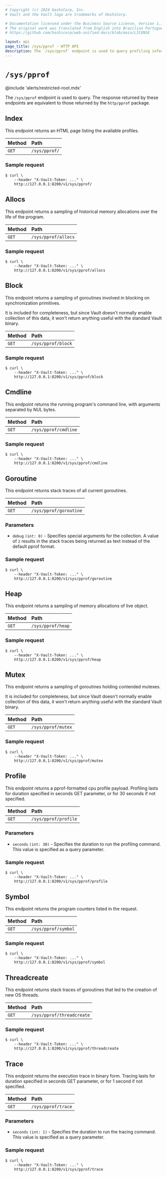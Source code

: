 ```yaml
---
# Copyright (c) 2024 HashiCorp, Inc.
# Vault and the Vault logo are trademarks of HashiCorp.

# Documentation licensed under the Business Source License, Version 1.1.
# The original work was translated from English into Brazilian Portuguese.
# https://github.com/hashicorp/web-unified-docs/blob/main/LICENSE

layout: api
page_title: /sys/pprof - HTTP API
description: The `/sys/pprof` endpoint is used to query profiling information.
---
```


# `/sys/pprof`

@include 'alerts/restricted-root.mdx'

The `/sys/pprof` endpoint is used to query. The response returned by
these endpoints are equivalent to those returned by the `http/pprof`
package.

## Index

This endpoint returns an HTML page listing the available profiles.

| Method | Path          |
| :----- | :------------ |
| `GET`  | `/sys/pprof/` |

### Sample request

```shell-session
$ curl \
    --header "X-Vault-Token: ..." \
    http://127.0.0.1:8200/v1/sys/pprof/
```

## Allocs

This endpoint returns a sampling of historical memory allocations over the life
of the program.

| Method | Path              |
| :----- | :---------------- |
| `GET`  | `/sys/pprof/allocs` |

### Sample request

```shell-session
$ curl \
    --header "X-Vault-Token: ..." \
    http://127.0.0.1:8200/v1/sys/pprof/allocs
```

## Block

This endpoint returns a sampling of goroutines involved in blocking on
synchronization primitives.

It is included for completeness, but since Vault doesn't normally enable
collection of this data, it won't return anything useful with the standard
Vault binary.

| Method | Path              |
| :----- | :---------------- |
| `GET`  | `/sys/pprof/block` |

### Sample request

```shell-session
$ curl \
    --header "X-Vault-Token: ..." \
    http://127.0.0.1:8200/v1/sys/pprof/block
```

## Cmdline

This endpoint returns the running program's command line, with arguments
separated by NUL bytes.

| Method | Path                 |
| :----- | :------------------- |
| `GET`  | `/sys/pprof/cmdline` |

### Sample request

```shell-session
$ curl \
    --header "X-Vault-Token: ..." \
    http://127.0.0.1:8200/v1/sys/pprof/cmdline
```

## Goroutine

This endpoint returns stack traces of all current goroutines.

| Method | Path                   |
| :----- | :--------------------- |
| `GET`  | `/sys/pprof/goroutine` |

### Parameters

- `debug` `(int: 0)` - Specifies special arguments for the collection.
A value of `2` results in the stack traces being returned as text
instead of the default pprof format.

### Sample request

```shell-session
$ curl \
    --header "X-Vault-Token: ..." \
    http://127.0.0.1:8200/v1/sys/pprof/goroutine
```

## Heap

This endpoint returns a sampling of memory allocations of live object.

| Method | Path              |
| :----- | :---------------- |
| `GET`  | `/sys/pprof/heap` |

### Sample request

```shell-session
$ curl \
    --header "X-Vault-Token: ..." \
    http://127.0.0.1:8200/v1/sys/pprof/heap
```

## Mutex

This endpoint returns a sampling of goroutines holding contended mutexes.

It is included for completeness, but since Vault doesn't normally enable
collection of this data, it won't return anything useful with the standard
Vault binary.

| Method | Path              |
| :----- | :---------------- |
| `GET`  | `/sys/pprof/mutex` |

### Sample request

```shell-session
$ curl \
    --header "X-Vault-Token: ..." \
    http://127.0.0.1:8200/v1/sys/pprof/mutex
```

## Profile

This endpoint returns a pprof-formatted cpu profile payload. Profiling
lasts for duration specified in seconds GET parameter, or for 30 seconds
if not specified.

| Method | Path                 |
| :----- | :------------------- |
| `GET`  | `/sys/pprof/profile` |

### Parameters

- `seconds` `(int: 30)` - Specifies the duration to run the profiling
  command. This value is specified as a query parameter.

### Sample request

```shell-session
$ curl \
    --header "X-Vault-Token: ..." \
    http://127.0.0.1:8200/v1/sys/pprof/profile
```

## Symbol

This endpoint returns the program counters listed in the request.

| Method | Path                |
| :----- | :------------------ |
| `GET`  | `/sys/pprof/symbol` |

### Sample request

```shell-session
$ curl \
    --header "X-Vault-Token: ..." \
    http://127.0.0.1:8200/v1/sys/pprof/symbol
```

## Threadcreate

This endpoint returns stack traces of goroutines that led to the creation of
new OS threads.

| Method | Path                   |
| :----- | :--------------------- |
| `GET`  | `/sys/pprof/threadcreate` |

### Sample request

```shell-session
$ curl \
    --header "X-Vault-Token: ..." \
    http://127.0.0.1:8200/v1/sys/pprof/threadcreate
```


## Trace

This endpoint returns the execution trace in binary form. Tracing lasts
for duration specified in seconds GET parameter, or for 1 second if not
specified.

| Method | Path               |
| :----- | :----------------- |
| `GET`  | `/sys/pprof/trace` |

### Parameters

- `seconds` `(int: 1)` - Specifies the duration to run the tracing
  command. This value is specified as a query parameter.

### Sample request

```shell-session
$ curl \
    --header "X-Vault-Token: ..." \
    http://127.0.0.1:8200/v1/sys/pprof/trace
```
